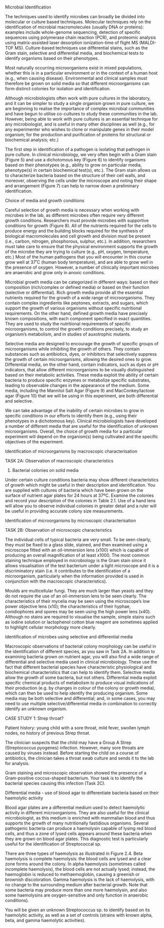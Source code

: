Microbial Identification

The techniques used to identify microbes can broadly be divided into molecular or culture based techniques. Molecular techniques rely on the identification of microbial macromolecules (usually DNA or proteins): examples include whole-genome sequencing, detection of specific sequences using polymerase chain reaction (PCR), and proteomic analysis using matrix-assisted laser desorption ionization-time of flight MS (MALDI-TOF MS). Culture-based techniques use differential stains, such as the Gram stain, selective and differential media, and biochemical tests to identify organisms based on their phenotypes. 

Most naturally occurring microorganisms exist in mixed populations, whether this is in a particular environment or in the context of a human host (e.g., when causing disease). Environmental and clinical samples must therefore be grown on solid media so that different microorganisms can form distinct colonies for isolation and identification.

Although microbiologists often work with pure cultures in the laboratory, and it can be simpler to study a single organism grown in pure culture, we are beginning to realise the importance of complex microbial communities and have begun to utilise co-cultures to study these communities in the lab. However, being able to work with pure cultures is an essential technique for any microbiologist, and is useful in many other disciplines as well (e.g., for any experimenter who wishes to clone or manipulate genes in their model organism; for the production and purification of proteins for structural or biochemical analysis; etc.)

The first step in identification of a pathogen is isolating that pathogen in pure culture. In clinical microbiology, we very often begin with a Gram stain (Figure 5) and use a dichotomous key (Figure 6) to identify organisms based on their phenotypes (e.g., ability to grow on particular media, phenotype(s) in certain biochemical test(s), etc.). The Gram stain allows us to characterize bacteria based on the structure of their cell walls, and moreover, observing the cells under the microscope and noting their shape and arrangement (Figure 7) can help to narrow down a preliminary identification. 


Choice of media and growth conditions

Careful selection of growth media is necessary when working with microbes in the lab, as different microbes often require very different growth conditions. Researchers must provide microbes with supportive conditions for growth (Figure 8). All of the nutrients required for the cells to produce energy and the building blocks required for the synthesis of biological macromolecules and cell growth and division must be present (i.e., carbon, nitrogen, phosphorous, sulphur, etc.). In addition, researchers must take care to ensure that the physical environment supports the growth of the microbe they are trying to culture (e.g., pH, oxygen, temperature, etc.) Most of the human pathogens that you will encounter in this course grow well at 37˚C (human body temperature), and are able to grow well in the presence of oxygen. However, a number of clinically important microbes are anaerobic and grow only in anoxic conditions.


Microbial growth media can be categorized in different ways: based on their composition (rich/complex or defined media) or based on their function (selective or differential). Rich growth media provide all the essential nutrients required for the growth of a wide range of microorganisms. They contain complex ingredients like peptones, extracts, and sugars, which support the growth of various organisms without specific nutritional requirements. On the other hand, defined growth media have precisely known compositions, with each component specified in exact quantities. They are used to study the nutritional requirements of specific microorganisms, to control the growth conditions precisely, to study an organism’s metabolism, and in studies of auxotrophic mutants. 

Selective media are designed to encourage the growth of specific groups of microorganisms while inhibiting the growth of others. They contain substances such as antibiotics, dyes, or inhibitors that selectively suppress the growth of certain microorganisms, allowing the desired ones to grow. Differential media, on the other hand, contain indicators, such as dyes or pH indicators, that allow different microorganisms to be visually distinguished based on their metabolic activities. These media exploit the ability of certain bacteria to produce specific enzymes or metabolize specific substrates, leading to observable changes in the appearance of the medium. Some media, including the Mannitol Salt Agar (Figure 9) and MacConkey/lactose agar (Figure 10) that we will be using in this experiment, are both differential and selective.

We can take advantage of the inability of certain microbes to grow in specific conditions in our efforts to identify them (e.g., using their phenotypes in a dichotomous key). Clinical microbiologists have developed a number of different media that are useful for the identification of unknown microorganisms. Overall, the choice of growth media for a particular experiment will depend on the organism(s) being cultivated and the specific objectives of the experiment.


Identification of microorganisms by macroscopic characterisation

TASK 2A:	Observation of macroscopic characteristics

1.	Bacterial colonies on solid media

Under certain culture conditions bacteria may show different characteristics of growth which might be useful in their description and identification. You are supplied with cultures of bacteria which have been grown on the surface of nutrient agar plates for 24 hours at 37ºC. Examine the colonies and record your description of the colonies in Table 2.1. Use of a hand lens will allow you to observe individual colonies in greater detail and a ruler will be useful in providing accurate colony size measurements.

Identification of microorganisms by microscopic characterisation

TASK 2B:	Observation of microscopic characteristics

The individual cells of typical bacteria are very small. To be seen clearly, they must be fixed to a glass slide, stained, and then examined using a microscope fitted with an oil-immersion lens (x100) which is capable of producing an overall magnification of at least x1000. The most common staining technique employed in microbiology is the Gram stain since it allows visualisation of the test bacterium under a light microscope and it is a discriminatory stain (i.e. it contributes to the identification of a microorganism, particularly when the information provided is used in conjunction with the macroscopic characteristics). 


Moulds are multicellular fungi. They are much larger than yeasts and they do not require the use of an oil-immersion lens to be seen clearly. The characteristics of their mycelia may be seen using the microscope’s low power objective lens (x10); the characteristics of their hyphae, conidiophores and spores may be seen using the high power lens (x40). Although no stains are required to visualise the sample, simple stains such as iodine solution or lactophenol cotton blue reagent are sometimes applied to highlight cellular morphology more clearly.

Identification of microbes using selective and differential media

Macroscopic observations of bacterial colony morphology can be useful in the identification of different species, as you saw in Task 2A. In addition to examining bacteria grown on nutrient agar, you will also find a wide range of differential and selective media used in clinical microbiology. These use the fact that different bacterial species have characteristic physiological and biochemical characteristics that can help to identify them. Selective media allow the growth of some bacteria, but not others. Differential media exploit specific chemical products of metabolism to produce visual indications of their production (e.g. by changes in colour of the colony or growth media), which can then be used to help identify the producing organism. Some media may be both selective and differential; and, in some cases, you may need to use multiple selective/differential media in combination to correctly identify an unknown organism.


CASE STUDY 1: Strep throat?

Patient history: young child with a sore throat, mild fever, swollen lymph nodes, no history of previous Strep throat.

The clinician suspects that the child may have a Group A Strep (Streptococcus pyogenes) infection. However, many sore throats are caused by viruses instead. Before starting the child on a course of antibiotics, the clinician takes a throat swab culture and sends it to the lab for analysis.

Gram staining and microscopic observation showed the presence of a Gram-positive coccus-shaped bacterium. Your task is to identify the bacterial species causing this infection (Task 2C).

Differential media - use of blood agar to differentiate bacteria based on their haemolytic activity

Blood agar plates are a differential medium used to detect haemolytic activity in different microorganisms. They are also useful for the clinical microbiologist, as this medium is enriched with mammalian blood and thus supports the growth of many nutritionally fastidious organisms. Several pathogenic bacteria can produce a haemolysin capable of lysing red blood cells, and thus a zone of lysed cells appears around these bacteria when they are grown on blood agar plates. This diagnostic test is particularly useful for the identification of Streptococcal sp.

There are three types of haemolysis as illustrated in Figure 2.4. Beta haemolysis is complete haemolysis: the blood cells are lysed and a clear zone forms around the colony. In alpha haemolysis (sometimes called incomplete haemolysis), the blood cells are not actually lysed; instead, the haemoglobin is reduced to methaemoglobin, causing a greenish or brownish discoloration. Gamma haemolysis is the lack of haemolysis, with no change to the surrounding medium after bacterial growth. Note that some bacteria may produce more than one more haemolysin, and also some haemolysins are oxygen-sensitive and only function in anaerobic conditions).

You will be given an unknown Streptococcus sp. to identify based on its haemolytic activity, as well as a set of controls (strains with known alpha, beta, and gamma haemolytic activities).


